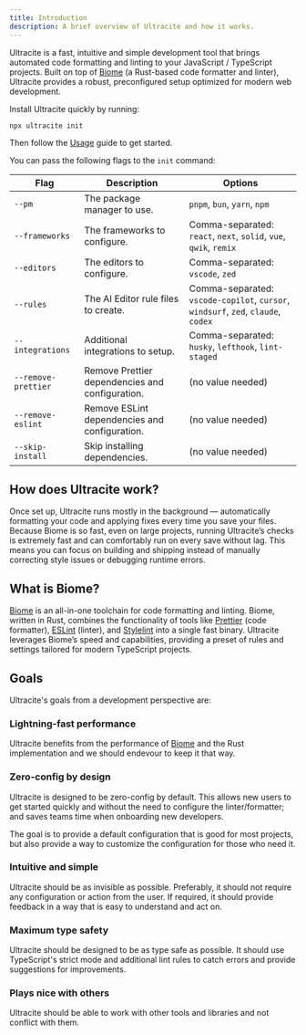 ```yaml
---
title: Introduction
description: A brief overview of Ultracite and how it works.
---
```


Ultracite is a fast, intuitive and simple development tool that brings automated code formatting and linting to your JavaScript / TypeScript projects. Built on top of [Biome](https://biomejs.dev/) (a Rust-based code formatter and linter), Ultracite provides a robust, preconfigured setup optimized for modern web development.

Install Ultracite quickly by running:

```package-install
npx ultracite init
```

Then follow the [Usage](/usage) guide to get started.

You can pass the following flags to the `init` command:

| Flag                | Description                                      | Options                                                                 |
|---------------------|--------------------------------------------------|-------------------------------------------------------------------------|
| `--pm`              | The package manager to use.                      | `pnpm`, `bun`, `yarn`, `npm`                                            |
| `--frameworks`      | The frameworks to configure.                     | Comma-separated: `react`, `next`, `solid`, `vue`, `qwik`, `remix`       |
| `--editors`         | The editors to configure.                        | Comma-separated: `vscode`, `zed`                                        |
| `--rules`           | The AI Editor rule files to create.              | Comma-separated: `vscode-copilot`, `cursor`, `windsurf`, `zed`, `claude`, `codex` |
| `--integrations`    | Additional integrations to setup.                | Comma-separated: `husky`, `lefthook`, `lint-staged`                     |
| `--remove-prettier` | Remove Prettier dependencies and configuration.  | (no value needed)                                                       |
| `--remove-eslint`   | Remove ESLint dependencies and configuration.    | (no value needed)                                                       |
| `--skip-install`    | Skip installing dependencies.                    | (no value needed)                                                       |

## How does Ultracite work?

Once set up, Ultracite runs mostly in the background — automatically formatting your code and applying fixes every time you save your files. Because Biome is so fast, even on large projects, running Ultracite’s checks is extremely fast and can comfortably run on every save without lag. This means you can focus on building and shipping instead of manually correcting style issues or debugging runtime errors.

## What is Biome?

[Biome](https://biomejs.dev/) is an all-in-one toolchain for code formatting and linting. Biome, written in Rust, combines the functionality of tools like [Prettier](https://prettier.io/) (code formatter), [ESLint](https://eslint.org/) (linter), and [Stylelint](https://stylelint.io/) into a single fast binary. Ultracite leverages Biome’s speed and capabilities, providing a preset of rules and settings tailored for modern TypeScript projects.

## Goals

Ultracite's goals from a development perspective are:

### Lightning-fast performance

Ultracite benefits from the performance of [Biome](https://biomejs.dev/) and the Rust implementation and we should endevour to keep it that way.

### Zero-config by design

Ultracite is designed to be zero-config by default. This allows new users to get started quickly and without the need to configure the linter/formatter; and saves teams time when onboarding new developers.

The goal is to provide a default configuration that is good for most projects, but also provide a way to customize the configuration for those who need it.

### Intuitive and simple

Ultracite should be as invisible as possible. Preferably, it should not require any configuration or action from the user. If required, it should provide feedback in a way that is easy to understand and act on.

### Maximum type safety

Ultracite should be designed to be as type safe as possible. It should use TypeScript's strict mode and additional lint rules to catch errors and provide suggestions for improvements.

### Plays nice with others

Ultracite should be able to work with other tools and libraries and not conflict with them.
